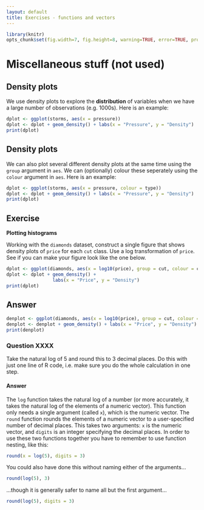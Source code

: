 ```yaml
---
layout: default
title: Exercises - functions and vectors 
---
```


```r
library(knitr)
opts_chunk$set(fig.width=7, fig.height=8, warning=TRUE, error=TRUE, prompt=FALSE)
```

Miscellaneous stuff (not used)
====================================================================

## Density plots

We use density plots to explore the __distribution__ of variables when we have a large number of observations (e.g. 1000s). Here is an example:

```r
dplot <- ggplot(storms, aes(x = pressure))
dplot <- dplot + geom_density() + labs(x = "Pressure", y = "Density")  
print(dplot)
```

## Density plots

We can also plot several different density plots at the same time using the `group` argument in `aes`. We can (optionally) colour these seperately using the `colour` argument in `aes`. Here is an example:

```r
dplot <- ggplot(storms, aes(x = pressure, colour = type))
dplot <- dplot + geom_density() + labs(x = "Pressure", y = "Density")  
print(dplot)
```

## Exercise 

<div id="exercise-box">
__Plotting histograms__
<div id="box-text">
Working with the `diamonds` dataset, construct a single figure that shows density plots of `price` for each `cut` class. Use a log transformation of `price`. See if you can make your figure look like the one below.
</div>
</div>

```r
dplot <- ggplot(diamonds, aes(x = log10(price), group = cut, colour = cut))
dplot <- dplot + geom_density() + 
                 labs(x = "Price", y = "Density")  
print(dplot)
```

## Answer

```r
denplot <- ggplot(diamonds, aes(x = log10(price), group = cut, colour = cut))
denplot <- denplot + geom_density() + labs(x = "Price", y = "Density")  
print(denplot)
```


### Question XXXX

Take the natural log of 5 and round this to 3 decimal places. Do this with just one line of R code, i.e. make sure you do the whole calculation in one step.

#### Answer

The `log` function takes the natural log of a number (or more accurately, it takes the natural log of the elements of a numeric vector). This function only needs a single argument (called `x`), which is the numeric vector. The `round` function rounds the elements of a numeric vector to a user-specified number of decimal places. This takes two arguments: `x` is the numeric vector, and `digits` is an integer specifying the decimal places. In order to use these two functions together you have to remember to use function nesting, like this:

```r
round(x = log(5), digits = 3)
```

You could also have done this without naming either of the arguments...

```r
round(log(5), 3)
```

...though it is generally safer to name all but the first argument...

```r
round(log(5), digits = 3)
```
